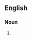 {{also|butter beans}}

==English==

===Noun===
{{head|en|noun plural form}}

# {{plural of|butterbean|lang=en}}
